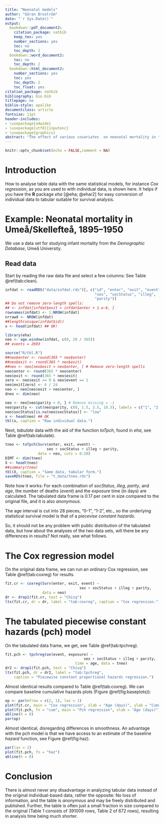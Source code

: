 ```yaml
---
title: "Neonatal models"
author: "Göran Broström"
date: "`r Sys.Date()`"
output:
  bookdown::pdf_document2:
    citation_package: natbib
    keep_tex: yes
    number_sections: yes
    toc: no
    toc_depth: 2
  bookdown::word_document2:
    toc: no
    toc_depth: 2
  bookdown::html_document2:
    number_sections: yes
    toc: yes
    toc_depth: 2
    toc_float: yes
citation_package: natbib
bibliography: bio.bib
titlepage: no
biblio-style: apalike
documentclass: article
fontsize: 11pt
header-includes:
- \usepackage{a4wide}    
- \usepackage[utf8]{inputenc}
- \usepackage{graphicx}
abstract: "The effect of various covariates  on neonatal mortality in the Umeå region 1895--1950 is studied as an example of how to do it with tabular, anonymised data."
---
```


```r
knitr::opts_chunk$set(echo = FALSE,comment = NA)
```

# Introduction

How to analyse table data with the same statistical models, for instance *Cox regression*,
as you are used to with individual data, is shown here. It helps if you have the 
**R** package *eha* [@eha; @ehar2] for easy conversion of individual data to tabular
suitable for survival analysis.

# Example: Neonatal mortality in Umeå/Skellefteå, 1895--1950

We use a data set for studying infant mortality from the *Demographic Database*,
Umeå University.

## Read data

Start by reading the raw data file and select a few columns: See Table \@ref(tab:clean).

```r
infdat <- readRDS("data/infdat.rds")[, c("id", "enter", "exit", "event", 
                                         "sex", "socStatus", "illeg",  
                                         "parity")]
## Do not remove zero-length spells:
## <- infdat[infdat$exit > infdat$enter + 1.e-6, ] 
rownames(infdat) <- 1:NROW(infdat)
nrrawd <- NROW(infdat)
##length(unique(infdat$id))
x <- head(infdat) ## OK!
```


```r
library(eha)
neo <- age.window(infdat, c(0, 28 / 365))
## events = 2693
```

```r
source("R/tbl.R")
##neo$enter <- round(365 * neo$enter)
##neo$exit <- round(365 * neo$exit)
##neo <- neo[neo$exit > neo$enter, ] # Remove zero-length spells
neo$enter <- round(365 * neo$enter)
neo$exit <- round(365 * neo$exit)
zero <- neo$exit <= 0 & neo$event == 1
neo$exit[zero] <- 6 / 24
neo <- neo[neo$exit > neo$enter, ]
dneo <- dim(neo)

```


```r
neo <- neo[neo$parity > 0, ] # Remove missing = -1
neo$parity <- cut(neo$parity, c(0, 1.5, 3.5, 18.5), labels = c("1", "2-3", "4+"))
neo$socStatus[is.na(neo$socStatus)] <- "low"
x <- head(neo) ## OK
tbl(x, caption = "Raw individual data.")
```

Next, *tabulate* data with the aid of the function *toTpch*, found in *eha*, see Table \@ref(tab:tabulate).

```r
tneo <- toTpch(Surv(enter, exit, event) ~  
                   sex + socStatus + illeg + parity, 
               data = neo, cuts = 0:28)
DIMT <- dim(tneo)
X <- head(tneo)
##summary(tneo)
tbl(X, caption = "Same data, tabular form.")
saveRDS(tneo, file = "t_data/tneo.rds")
```

Note how it works: For each combination of *socStatus*, *illeg*, *parity*,
 and *age*, the number of deaths (*event*)
and the *exposure* time (in days) are calculated. The tabulated data frame is 
0.17 per cent in size compared to the original file, and it is also *anonymous*.

The age interval is cut into 28 pieces, "0-1", "1-2", etc., so the underlying statistical survival model is that of a *piecevise constant hazards*.

So, it should not be any problem with public distribution of the tabulated data, but how about the analyses of the two data sets, will there be any differences in results? Not really, see what follows.

# The Cox regression model

On the original data frame, we can run an ordinary Cox regression, see Table 
\@ref(tab:coxreg) for results.

```r
fit.cr <- coxreg(Surv(enter, exit, event) ~ 
                                  sex + socStatus + illeg + parity,
                 data = neo) 
dr <- drop1(fit.cr, test = "Chisq")
ltx(fit.cr, dr = dr, label = "tab:coxreg", caption = "Cox regression.")
```

# The tabulated piecewise constant hazards (pch) model

On the tabulated data frame, we get, see Table \@ref(tab:tpchreg).

```r
fit.pch <- tpchreg(oe(event, exposure) ~ 
                                    sex + socStatus + illeg + parity,
                                time = age, data = tneo)
dr2 <- drop1(fit.pch, test = "Chisq")
ltx(fit.pch, dr = dr2, label = "tab:tpchreg", 
    caption = "Piecewise constant proportional hazards regression.")
```

Almost identical results compared to Table \@ref(tab:coxreg). We can compare 
baseline cumulative hazards plots (Figure \@ref(fig:baseplots)):

```r
op <- par(mfrow = c(2, 1), las = 1)
plot(fit.cr, main = "Cox regression", xlab = "Age (days)", ylab = "Cumulative hazard")
plot(fit.pch, fn = "cum", main = "Pch regression", xlab = "Age (days)")
abline(h = 0)
par(op)
```
 
 Almost identical, disregarding differences in smoothness. An advantage with the 
 pch model is that we have access to an estimate of the baseline *hazard* function,
 see Figure \@ref(fig:haz).

```r
par(las = 1)
plot(fit.pch, fn = "haz")
abline(h = 0)
```
 
# Conclusion

There is almost never any disadvantage in analyzing tabular data instead of the original individual-based data, rather the opposite: No loss of information, and the table is *anonymous* and may be freely distributed and published. Further, the table is often just a small fraction in size
compared to the original (Table 1 consists of 391009 rows, Table 2 of 672 rows), resulting in analysis time being much shorter. 
